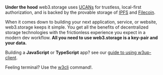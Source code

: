 
**Under the hood** web3.storage uses [UCANs](https://github.com/ucan-wg/spec) for trustless, local-first authorization, and is backed by the provable storage of [IPFS](https://docs.ipfs.tech/) and [Filecoin](https://docs.filecoin.io/basics/what-is-filecoin).

When it comes down to building your next application, service, or website, web3.storage keeps it simple. You get all the benefits of decentralized storage technologies with the frictionless experience you expect in a modern dev workflow. **All you need to use web3.storage is a key-pair and your data.**

Building a **JavaScript** or **TypeScript** app? see our [guide to using w3up-client](/docs/w3up-client).

Feeling terminal? Use the [w3cli](/docs/w3cli) command!.

<Cards>
  <Card icon='💾 ' title="CLI" href="./w3cli" />
  <Card icon='✨ ' title="JS Client" href="./w3up-client" />
</Cards>
